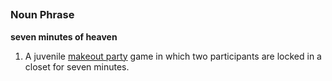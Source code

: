 =={{en}}==

===Noun Phrase===
'''seven minutes of heaven'''

# A juvenile [[makeout party]] game in which two participants are locked in a closet for seven minutes.